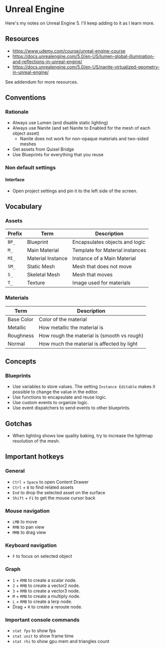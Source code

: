 # Unreal Engine

Here's my notes on Unreal Engine 5. I'll keep adding to it as I learn more.

## Resources

- https://www.udemy.com/course/unreal-engine-course
- https://docs.unrealengine.com/5.0/en-US/lumen-global-illumination-and-reflections-in-unreal-engine/
- https://docs.unrealengine.com/5.0/en-US/nanite-virtualized-geometry-in-unreal-engine/

See addendum for more resources.

## Conventions

### Rationale

- Always use Lumen (and disable static lighting)
- Always use Nanite (and set Nanite to Enabled for the mesh of each object asset)
  - Nanite does not work for non-opaque materials and two-sided meshes
- Get assets from Quixel Bridge
- Use Blueprints for everything that you reuse

### Non default settings

#### Interface

- Open project settings and pin it to the left side of the screen.

## Vocabulary

### Assets

| Prefix | Term              | Description                     |
| ------ | ----------------- | ------------------------------- |
| `BP_`  | Blueprint         | Encapsulates objects and logic  |
| `M_`   | Main Material     | Template for Material instances |
| `MI_`  | Material Instance | Instance of a Main Material     |
| `SM_`  | Static Mesh       | Mesh that does not move         |
| `S_`   | Skeletal Mesh     | Mesh that moves                 |
| `T_`   | Texture           | Image used for materials        |

### Materials

| Term       | Description                                 |
| ---------- | ------------------------------------------- |
| Base Color | Color of the material                       |
| Metallic   | How metallic the material is                |
| Roughness  | How rough the material is (smooth vs rough) |
| Normal     | How much the material is affected by light  |

## Concepts

### Blueprints

- Use variables to store values. The setting `Instance Editable` makes it possible to change the
  value in the editor.
- Use functions to encapsulate and reuse logic.
- Use custom events to organize logic.
- Use event dispatchers to send events to other blueprints.

## Gotchas

- When lighting shows low quality baking, try to increase the lightmap resolution of the mesh.

## Important hotkeys

### General

- `Ctrl` + `Space` to open Content Drawer
- `Ctrl` + `B` to find related assets
- `End` to drop the selected asset on the surface
- `Shift` + `F1` to get the mouse cursor back

### Mouse navigation

- `LMB` to move
- `RMB` to pan view
- `MMB` to drag view

### Keyboard navigation

- `F` to focus on selected object

### Graph

- `1` + `RMB` to create a scalar node.
- `2` + `RMB` to create a vector2 node.
- `3` + `RMB` to create a vector3 node.
- `M` + `RMB` to create a multiply node.
- `L` + `RMB` to create a lerp node.
- Drag + `R` to create a reroute node.

### Important console commands

- `stat fps` to show fps
- `stat unit` to show frame time
- `stat rhi` to show gpu mem and triangles count
